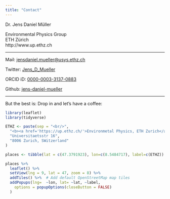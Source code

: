 ```yaml
---
title: "Contact"
---
```



Dr. Jens Daniel M&uuml;ller  

Environmental Physics Group  
ETH Zürich  
http://www.up.ethz.ch  

***

Mail: [jensdaniel.mueller@usys.ethz.ch](mailto:jensdaniel.mueller@usys.ethz.ch)  

Twitter: [Jens_D_Mueller](https://twitter.com/Jens_D_Mueller)

ORCID iD: [0000-0003-3137-0883](https://orcid.org/0000-0003-3137-0883)

Github: [jens-daniel-mueller](https://github.com/jens-daniel-mueller)

***

But the best is: Drop in and let's have a coffee:

```r
library(leaflet)
library(tidyverse)

ETHZ <- paste(sep = "<br/>",
  "<b><a href='https://up.ethz.ch/'>Environmetal Physics, ETH Zurich</a></b>",
  "Universitaetsstr 16",
  "8006 Zurich, SWitzerland"
)

places <- tibble(lat = c(47.3791923), lon=c(8.5484717), label=c(ETHZ))

places %>% 
  leaflet() %>%
  setView(lng = 9, lat = 47, zoom = 8) %>% 
  addTiles() %>%  # Add default OpenStreetMap map tiles
  addPopups(lng=  ~lon, lat= ~lat, ~label,
    options = popupOptions(closeButton = FALSE)
  )

```


